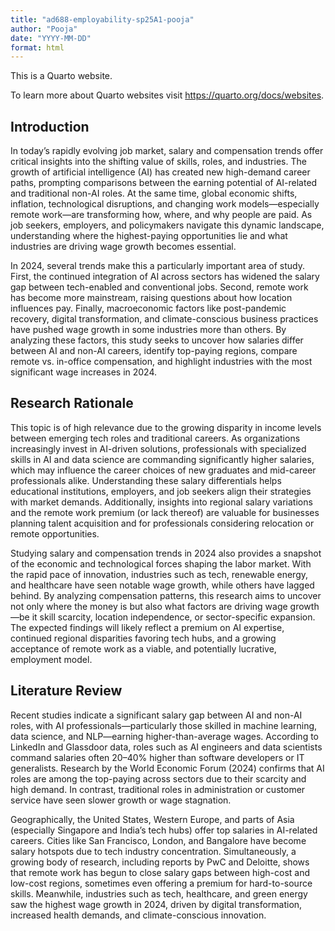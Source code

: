 ```yaml
---
title: "ad688-employability-sp25A1-pooja"
author: "Pooja"
date: "YYYY-MM-DD"
format: html
---
```


This is a Quarto website.

To learn more about Quarto websites visit <https://quarto.org/docs/websites>.

## Introduction

In today’s rapidly evolving job market, salary and compensation trends offer critical insights into the shifting value of skills, roles, and industries. The growth of artificial intelligence (AI) has created new high-demand career paths, prompting comparisons between the earning potential of AI-related and traditional non-AI roles. At the same time, global economic shifts, inflation, technological disruptions, and changing work models—especially remote work—are transforming how, where, and why people are paid. As job seekers, employers, and policymakers navigate this dynamic landscape, understanding where the highest-paying opportunities lie and what industries are driving wage growth becomes essential.

In 2024, several trends make this a particularly important area of study. First, the continued integration of AI across sectors has widened the salary gap between tech-enabled and conventional jobs. Second, remote work has become more mainstream, raising questions about how location influences pay. Finally, macroeconomic factors like post-pandemic recovery, digital transformation, and climate-conscious business practices have pushed wage growth in some industries more than others. By analyzing these factors, this study seeks to uncover how salaries differ between AI and non-AI careers, identify top-paying regions, compare remote vs. in-office compensation, and highlight industries with the most significant wage increases in 2024.

## Research Rationale

 This topic is of high relevance due to the growing disparity in income levels between emerging tech roles and traditional careers. As organizations increasingly invest in AI-driven solutions, professionals with specialized skills in AI and data science are commanding significantly higher salaries, which may influence the career choices of new graduates and mid-career professionals alike. Understanding these salary differentials helps educational institutions, employers, and job seekers align their strategies with market demands. Additionally, insights into regional salary variations and the remote work premium (or lack thereof) are valuable for businesses planning talent acquisition and for professionals considering relocation or remote opportunities.

Studying salary and compensation trends in 2024 also provides a snapshot of the economic and technological forces shaping the labor market. With the rapid pace of innovation, industries such as tech, renewable energy, and healthcare have seen notable wage growth, while others have lagged behind. By analyzing compensation patterns, this research aims to uncover not only where the money is but also what factors are driving wage growth—be it skill scarcity, location independence, or sector-specific expansion. The expected findings will likely reflect a premium on AI expertise, continued regional disparities favoring tech hubs, and a growing acceptance of remote work as a viable, and potentially lucrative, employment model.

## Literature Review

Recent studies indicate a significant salary gap between AI and non-AI roles, with AI professionals—particularly those skilled in machine learning, data science, and NLP—earning higher-than-average wages. According to LinkedIn and Glassdoor data, roles such as AI engineers and data scientists command salaries often 20–40% higher than software developers or IT generalists. Research by the World Economic Forum (2024) confirms that AI roles are among the top-paying across sectors due to their scarcity and high demand. In contrast, traditional roles in administration or customer service have seen slower growth or wage stagnation.

Geographically, the United States, Western Europe, and parts of Asia (especially Singapore and India’s tech hubs) offer top salaries in AI-related careers. Cities like San Francisco, London, and Bangalore have become salary hotspots due to tech industry concentration. Simultaneously, a growing body of research, including reports by PwC and Deloitte, shows that remote work has begun to close salary gaps between high-cost and low-cost regions, sometimes even offering a premium for hard-to-source skills. Meanwhile, industries such as tech, healthcare, and green energy saw the highest wage growth in 2024, driven by digital transformation, increased health demands, and climate-conscious innovation. 

